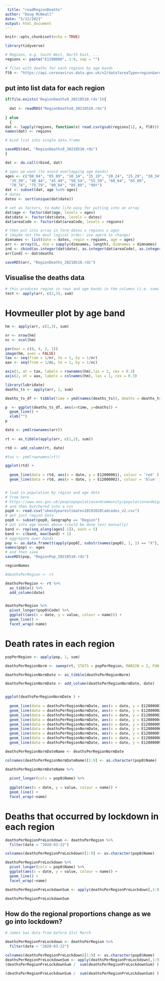 ```yaml
---
 title: "readRegionDeaths"
author: "Doug McNeall"
date: "5/12/2021"
output: html_document
---
```


```r
knitr::opts_chunk$set(echo = TRUE)
```


```r
library(tidyverse)
```



```r
# Regions, e.g. South West, North East, ...
regions <- paste("E1200000", 1:9, sep = "")

# files with deaths for each regions by age bands
fl0 <- "https://api.coronavirus.data.gov.uk/v2/data?areaType=region&areaCode=E12000001&metric=newDeaths28DaysByDeathDateAgeDemographics&format=csv"
```


## put into list data for each region

```r

if(file.exists('RegionDeaths0_20210510.rds')){
  
  dat <- readRDS("RegionDeaths0_20210510.rds")
  
} else
  {
dat <- lapply(regions, function(x) read.csv(gsub(regions[1], x, fl0)))
names(dat) <- regions

# bind list into single data.frame

saveRDS(dat, "RegionDeaths0_20210510.rds")
}

dat <- do.call(rbind, dat)
```


```r
# ages we want (to avoid overlapping age bands)
ages <- c("00_04", "05_09", "10_14", "15_19", "20_24", "25_29", "30_34", 
  "35_39", "40_44", "45_49", "50_54", "55_59", "60_64", "65_69", 
  "70_74", "75_79", "80_84", "85_89", "90+")
dat <- subset(dat, age %in% ages)
# dates
dates <- sort(unique(dat$date))

# set as factors, to make life easy for putting into an array
dat$age <- factor(dat$age, levels = ages)
dat$date <- factor(dat$date, levels = dates)
dat$areaCode <- factor(dat$areaCode, levels = regions)

# then put into array in form dates x regions x ages
# (maybe not the most logical order: use aperm to change)
dimnames <- list(date = dates, regin = regions, age = ages)
arr <- array(0L, dim = sapply(dimnames, length), dimnames = dimnames)
ind <- cbind(as.integer(dat$date), as.integer(dat$areaCode), as.integer(dat$age))
arr[ind] <- dat$deaths

saveRDS(arr, "RegionDeaths_20210510.rds")

```


## Visualise the deaths data

```r

# this produces region in rows and age bands in the columns (i.e. sums over all time)
test <- apply(arr, c(2,3), sum)


```


# Hovmeuller plot by age band
```r
hm <- apply(arr, c(1,3), sum)

nr <- nrow(hm)
nc <- ncol(hm)

par(mar = c(8, 4, 2, 1))
image(hm, axes = FALSE)
tax <- seq(from = 1/nr, to = 1, by = 1/nr)
aax <- seq(from = 1/nc, to = 1, by = 1/nc)

axis(1, at = tax, labels = rownames(hm),las = 2, cex = 0.3)
axis(2, at = aax, labels = colnames(hm), las = 1, cex = 0.3)


```





```r


library(lubridate)
deaths_ts <- apply(arr, 1, sum)

deaths_ts_df <- tibble(time = ymd(names(deaths_ts)), deaths = deaths_ts)

p  <- ggplot(deaths_ts_df, aes(x=time, y=deaths)) +
  geom_line() + 
  xlab("")
p

```


```r

date <- ymd(rownames(arr))
           
rt <- as_tibble(apply(arr, c(1,2), sum))

rtd <- add_column(rt, date)

#tax <- ymd(rownames(rt))

ggplot(rtd) +
  
  geom_line(data = rtd, aes(x = date, y = E12000001), colour = 'red' ) +
  geom_line(data = rtd, aes(x = date, y = E12000002), colour = 'blue' )

```



```r






```


```r
# load in population by region and age data
# from here
# https://www.ons.gov.uk/peoplepopulationandcommunity/populationandmigration/populationestimates/datasets/populationestimatesforukenglandandwalesscotlandandnorthernireland
# and then butchered into a csv
pop0 <- read.csv("ukmidyearestimates20192020ladcodes_v2.csv")
# get just region data
pop0 <- subset(pop0, Geography == "Region")
# put into age bands above (could be done less manually)
band <- rep(seq_along(ages[-1]), each = 5)
band <- c(band, max(band) + 1)
# aggregate over bands
pop <- as.data.frame(t(apply(pop0[, substr(names(pop0), 1, 1) == "X"], 1, tapply, band, sum)))
names(pop) <- ages
# and then save
saveRDS(pop, "RegionPop_20210510.rds")


```

```r


regionNames
```



```r

#deathsPerRegion <- rt

deathsPerRegion <- rt %>% 
  as_tibble() %>%
  add_column(date)


deathsPerRegion %>%
  pivot_longer(pop0$Code) %>%
  ggplot((aes(x = date, y = value, colour = name))) +
  geom_line() +
  facet_wrap(~name)
```



# Death rates in each region

```r
popPerRegion <- apply(pop, 1, sum)

deathsPerRegionNorm <- sweep(rt, STATS = popPerRegion, MARGIN = 2, FUN = '/') * 100000 

deathsPerRegionNormDate <- as_tibble(deathsPerRegionNorm)

deathsPerRegionNormDate <- add_column(deathsPerRegionNormDate, date)


ggplot(deathsPerRegionNormDate ) +
  
  geom_line(data = deathsPerRegionNormDate, aes(x = date, y = E12000001), colour = 'red' ) +
  geom_line(data = deathsPerRegionNormDate, aes(x = date, y = E12000002), colour = 'blue' ) +
  geom_line(data = deathsPerRegionNormDate, aes(x = date, y = E12000003), colour = 'pink') +
  geom_line(data = deathsPerRegionNormDate, aes(x = date, y = E12000004), colour = 'gold' ) +
  geom_line(data = deathsPerRegionNormDate, aes(x = date, y = E12000005), colour = 'black' ) +
  geom_line(data = deathsPerRegionNormDate, aes(x = date, y = E12000006), colour = 'green' ) +
  geom_line(data = deathsPerRegionNormDate, aes(x = date, y = E12000007), colour = 'tomato2' ) +
  geom_line(data = deathsPerRegionNormDate, aes(x = date, y = E12000008), colour = 'skyblue2' ) +
  geom_line(data = deathsPerRegionNormDate, aes(x = date, y = E12000009), colour = 'purple' )


```


```r

deathsPerRegionNormDateName <- deathsPerRegionNormDate

colnames(deathsPerRegionNormDateName)[1:9] <- as.character(pop0$Name)

deathsPerRegionNormDateName %>%
  
  pivot_longer(cols = pop0$Name) %>%
  
  ggplot(aes(x = date, y = value, colour = name)) +
  geom_line() +
  facet_wrap(~name)

```

# Deaths that occurred by lockdown in each region

```r

deathsPerRegionPreLockdown <- deathsPerRegion %>%
  filter(date < "2020-03-22")

colnames(deathsPerRegionPreLockdown)[1:9] <- as.character(pop0$Name)


```

```r

deathsPerRegionPreLockdown %>%
  pivot_longer(cols = pop0$Name) %>%
  ggplot(aes(x = date, y = value, colour = name)) +
  geom_line() +
  facet_wrap(~name)
```

```r
deathsPerRegionPreLockdownSum <- apply(deathsPerRegionPreLockdown[,1:9], MARGIN = 2, FUN = sum)

deathsPerRegionPreLockdownSum


```
## How do the regional proportions change as we go into lockdown?
```r
# James has data from before 21st March

deathsPerRegionPreLockdown <- deathsPerRegion %>%
  filter(date < "2020-03-22")

colnames(deathsPerRegionPreLockdown)[1:9] <- as.character(pop0$Name)
deathsPerRegionPreLockdownSum <- apply(deathsPerRegionPreLockdown[,1:9], MARGIN = 2, FUN = sum)
(deathsPerRegionPreLockdownSum /  sum(deathsPerRegionPreLockdownSum) ) * 100

```

```r

(deathsPerRegionPreLockdownSum /  sum(deathsPerRegionPreLockdownSum) ) * 100

```





